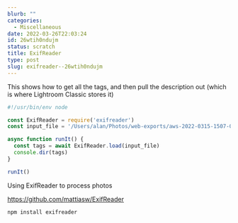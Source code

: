 ```yaml
---
blurb: ""
categories:
  - Miscellaneous
date: 2022-03-26T22:03:24
id: 26wtih0ndujm
status: scratch
title: ExifReader
type: post
slug: exifreader--26wtih0ndujm
---
```


This shows how to get all the tags, and then pull the description out (which is where Lightroom Classic stores it)


```javascript
#!/usr/bin/env node

const ExifReader = require('exifreader')
const input_file = '/Users/alan/Photos/web-exports/aws-2022-0315-1507-0001.jpg'

async function runIt() {
  const tags = await ExifReader.load(input_file)
  console.dir(tags)
}

runIt()
```




Using ExifReader to process photos

https://github.com/mattiasw/ExifReader

```
npm install exifreader
```


